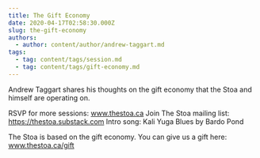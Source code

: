 ```yaml
---
title: The Gift Economy
date: 2020-04-17T02:58:30.000Z
slug: the-gift-economy
authors:
  - author: content/author/andrew-taggart.md
tags:
  - tag: content/tags/session.md
  - tag: content/tags/gift-economy.md
---
```


Andrew Taggart shares his thoughts on the gift economy that the Stoa and himself are operating on.  

RSVP for more sessions: www.thestoa.ca
Join The Stoa mailing list: https://thestoa.substack.com
Intro song: Kali Yuga Blues by Bardo Pond

The Stoa is based on the gift economy. You can give us a gift here: www.thestoa.ca/gift
